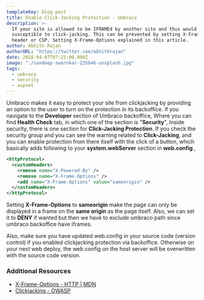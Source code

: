 ```yaml
---
templateKey: blog-post
title: Enable Click-Jacking Protection - Umbraco
description: >-
  If your site is allowed to be IFRAMEd by another site and thus would be
  susceptible to click-jacking. This can be prevented by setting X-Frame-Options
  header or CSP. Setting X-Frame-Options explained in this article.
author: Abhith Rajan
authorURL: "https://twitter.com/abhithrajan"
date: 2018-04-07T07:21:00.000Z
image: "./sandeep-swarnkar-235646-unsplash.jpg"
tags:
  - umbraco
  - security
  - aspnet
---
```


Umbraco makes it easy to protect your site from clickjacking by providing an option to the user to turn on the protection in its backoffice. If you navigate to the **Developer** section of Umbraco backoffice, Where you can find **Health Check** tab, in which one of the section is "**Security**", Inside security, there is one section for **Click-Jacking Protection**. If you check the security group and you can see the warning related to **Click-Jacking**, and you can enable protection from there itself with the click of a button, which basically adds following to your **system.webServer** section in **web.config** ,

```xml
<httpProtocol>
  <customHeaders>
    <remove name="X-Powered-By" />
    <remove name="X-Frame-Options" />
    <add name="X-Frame-Options" value="sameorigin" />
  </customHeaders>
</httpProtocol>
```

Setting **X-Frame-Options** to **sameorigin** make the page can only be displayed in a frame on the **same origin** as the page itself. Also, we can set it to **DENY** if wanted but then we have to exclude umbraco path since umbraco backoffice have iframes.

Also, make sure you have updated web.config in your source code (version control) if you enabled clickjacking protection via backoffice. Otherwise on your next web deploy, the web.config on the host server will be overwritten with the source code version.

### Additional Resources

- [X-Frame-Options - HTTP | MDN](https://developer.mozilla.org/en-US/docs/Web/HTTP/Headers/X-Frame-Options)
- [Clickjacking - OWASP](https://www.owasp.org/index.php/Clickjacking)
